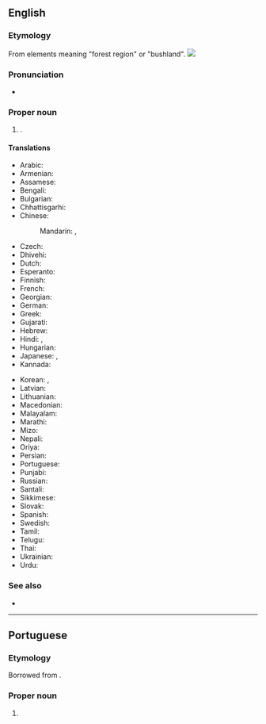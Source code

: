 ==English==
{{wikipedia}}

===Etymology===
From elements meaning "forest region" or "bushland".
[[Image:Jharkhand in India (disputed hatched).svg|thumb|]]

===Pronunciation===
* {{IPA|en|/ˈd͡ʒɑː(ɹ)kənd/}}

===Proper noun===
{{en-proper noun}}

# {{place|en|state|in eastern|c/India|capital=Ranchi}}.

====Translations====
{{trans-top|state in eastern India}}
* Arabic: {{t|ar|جهارخاند|m|tr=jharḵānd}}
* Armenian: {{t|hy|Ջարքանդ}}
* Assamese: {{t|as|ঝাৰখণ্ড}}
* Bengali: {{t|bn|ঝাড়খণ্ড}}
* Bulgarian: {{t|bg|Джаркханд|sc=Cyrl}}
* Chhattisgarhi: {{t-needed|hne}}
* Chinese:
*: Mandarin: {{t|cmn|恰爾康得邦|sc=Hani}}, {{t|cmn|恰尔康得邦|tr=Qià'ěrkāngde-bāng|sc=Hani}}
* Czech: {{t|cs|Džhárkhand}}
* Dhivehi: {{t|dv|ޖަރްކަންދު|sc=Thaa}}
* Dutch: {{t+|nl|Jharkhand}}
* Esperanto: {{t|eo|Ĝharkhando}}
* Finnish: {{t|fi|Jharkhand}}
* French: {{t+|fr|Jharkhand|m}}
* Georgian: {{t|ka|ჯარხანდი}}
* German: {{t+|de|Jharkhand|n}}
* Greek: {{t+|el|Τζαρκάντ}}
* Gujarati: {{t|gu|ઝારખંડ}}
* Hebrew: {{t|he|ג'הרקאנד}}
* Hindi: {{t|hi|झारखंड}}, {{t+|hi|झारखण्ड}}
* Hungarian: {{t+|hu|Dzshárkhand}}
* Japanese: {{t|ja|ジャールカンド州|tr=Jārukando-shū}}, {{t|ja|ジャールカンド|tr=Jārukando}}
* Kannada: {{t|kn|ಝಾರ್ಖಂಡ್|sc=Knda}}
{{trans-mid}}
* Korean: {{t|ko|^자르칸드 주}}, {{t|ko|^자르칸드}}
* Latvian: {{t|lv|Džhārkhanda}}
* Lithuanian: {{t|lt|Džarkandas}}
* Macedonian: {{t|mk|Џарканд|sc=Cyrl}}
* Malayalam: {{t|ml|ഝാർഖണ്ഡ്‌|sc=Mlym}}
* Marathi: {{t|mr|झारखंड}}
* Mizo: {{t-needed|lus}}
* Nepali: {{t|ne|झारखण्ड|jhārkhaṇḍ}}
* Oriya: {{t+|or|ଝାଡ଼ଖଣ୍ଡ}}
* Persian: {{t|fa|جارکند|sc=fa-Arab}}
* Portuguese: {{t|pt|Jharkhand|m}}
* Punjabi: {{t|pa|ਝਾਰਖੰਡ}}
* Russian: {{t+|ru|Джаркха́нд|m}}
* Santali: {{t|sat|ᱡᱷᱟᱨᱠᱷᱚᱸᱰ}}
* Sikkimese: {{t-needed|sip}}
* Slovak: {{t|sk|Džhárkhand|m}}
* Spanish: {{t|es|Jharkhand}}
* Swedish: {{t|sv|Jharkhand}}
* Tamil: {{t|ta|சார்க்கண்ட்|sc=Taml}}
* Telugu: {{t+|te|జార్ఖండ్|sc=Telu}}
* Thai: {{t|th|รัฐฌาร์ขัณฑ์|tr=rát chaakăn}}
* Ukrainian: {{t|uk|Джхаркха́нд|sc=Cyrl|m}}
* Urdu: {{t|ur|جھارکھنڈ}}
{{trans-bottom}}

===See also===
* {{list:states of India/en}}

----

==Portuguese==

===Etymology===
Borrowed from {{bor|pt|hi|झारखण्ड}}.

===Proper noun===
{{pt-proper noun|m}}

# {{place|pt|state|c/India|t1=Jharkhand}}